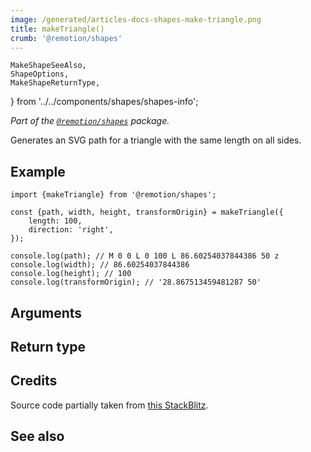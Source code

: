 ```yaml
---
image: /generated/articles-docs-shapes-make-triangle.png
title: makeTriangle()
crumb: '@remotion/shapes'
---
```


	MakeShapeSeeAlso,
	ShapeOptions,
	MakeShapeReturnType,
} from '../../components/shapes/shapes-info';

_Part of the [`@remotion/shapes`](/docs/shapes) package._

Generates an SVG path for a triangle with the same length on all sides.

## Example

```tsx twoslash title="triangle.ts"
import {makeTriangle} from '@remotion/shapes';

const {path, width, height, transformOrigin} = makeTriangle({
	length: 100,
	direction: 'right',
});

console.log(path); // M 0 0 L 0 100 L 86.60254037844386 50 z
console.log(width); // 86.60254037844386
console.log(height); // 100
console.log(transformOrigin); // '28.867513459481287 50'
```

## Arguments

<ShapeOptions shape="triangle" />

## Return type

<MakeShapeReturnType shape="triangle" />

## Credits

Source code partially taken from [this StackBlitz](https://stackblitz.com/edit/react-triangle-svg?file=index.js).

## See also

<MakeShapeSeeAlso shape="triangle" />

